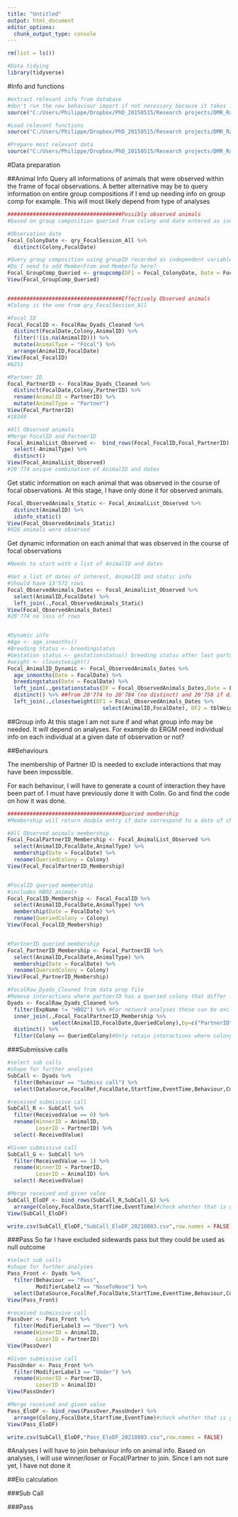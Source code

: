 ```yaml
---
title: "Untitled"
output: html_document
editor_options: 
  chunk_output_type: console
---
```



```r

rm(list = ls())

#Data tidying
library(tidyverse)

```


#Info and functions
```r

#extract relevant info from database
#don't run the new behaviour import if not necessary because it takes for ages
source("C:/Users/Philippe/Dropbox/PhD_20150515/Research projects/DMR_Ratop/Database_Extract_20210305.R")

#Load relevant functions
source("C:/Users/Philippe/Dropbox/PhD_20150515/Research projects/DMR_Ratop/DMRfunctions_20210305.R")

#Prepare most relevant data
source("C:/Users/Philippe/Dropbox/PhD_20150515/Research projects/DMR_Ratop/DataPreparation_20210305.R")

```

#Data preparation

##Animal Info
Query all informations of animals that were observed within the frame of focal observations. A better alternative may be to query information on entire group compositions if I end up needing info on group comp for example. This will most likely depend from type of analyses

```r

####################################Possibly observed animals
#based on group composition queried from colony and date entered as independent variable qry_FocalSession_All

#Observation date 
Focal_ColonyDate <- qry_FocalSession_All %>% 
  distinct(Colony,FocalDate)

#Query group composition using groupID recorded as independent variable in Observer
#Do I need to add MemberFrom and MemberTo here?
Focal_GroupComp_Queried <- groupcomp(DF1 = Focal_ColonyDate, Date = FocalDate)
View(Focal_GroupComp_Queried)


####################################Effectively Observed animals
#Colony is the one from qry_FocalSession_All

#Focal ID
Focal_FocalID <- FocalRaw_Dyads_Cleaned %>% 
  distinct(FocalDate,Colony,AnimalID) %>% 
  filter(!(is.na(AnimalID))) %>% 
  mutate(AnimalType = "Focal") %>%
  arrange(AnimalID,FocalDate)
View(Focal_FocalID)
#6251

#Partner ID
Focal_PartnerID <- FocalRaw_Dyads_Cleaned %>% 
  distinct(FocalDate,Colony,PartnerID) %>% 
  rename(AnimalID = PartnerID) %>% 
  mutate(AnimalType = "Partner") 
View(Focal_PartnerID)
#18349

#All Observed animals 
#Merge FocalID and PartnerID
Focal_AnimalList_Observed <-  bind_rows(Focal_FocalID,Focal_PartnerID) %>%
  select(-AnimalType) %>% 
  distinct()
View(Focal_AnimalList_Observed)
#20'774 unique combination of AnimalID and dates

```

Get static information on each animal that was observed in the course of focal observations. At this stage, I have only done it for observed animals.

```r
Focal_ObservedAnimals_Static <- Focal_AnimalList_Observed %>%
  distinct(AnimalID) %>% 
  idinfo_static()
View(Focal_ObservedAnimals_Static)
#926 animals were observed

```

Get dynamic information on each animal that was observed in the course of focal observations
```r
#Needs to start with a list of AnimalID and dates

#Get a list of dates of interest, AnimalID and static info 
#Should have 13'572 rows
Focal_ObservedAnimals_Dates <- Focal_AnimalList_Observed %>%
  select(AnimalID,FocalDate) %>% 
  left_join(.,Focal_ObservedAnimals_Static)
View(Focal_ObservedAnimals_Dates)
#20'774 no loss of rows


#Dynamic info
#Age <- age_inmonths()
#Breeding Status <- breedingstatus 
#Gestation status <- gestationstatus() breeding status after last parturition
#weight <- closestweight()
Focal_AnimalID_Dynamic <- Focal_ObservedAnimals_Dates %>%
  age_inmonths(Date = FocalDate) %>% 
  breedingstatus(Date = FocalDate) %>% 
  left_join(.,gestationstatus(DF = Focal_ObservedAnimals_Dates,Date = FocalDate)) %>% 
  distinct() %>% ##from 20'774 to 20'784 (no distinct) and 20'758 if distinct. Not sure why it creates a duplication 
  left_join(.,closestweight(DF1 = Focal_ObservedAnimals_Dates %>% 
                              select(AnimalID,FocalDate), DF2 = tblWeights, Date = FocalDate))
```


##Group info
At this stage I am not sure if and what group info may be needed. It will depend on analyses. For example do ERGM need individual info on each individual at a given date of observation or not? 


##Behaviours

The membership of Partner ID is needed to exclude interactions that may have been impossible. 

For each behaviour, I will have to generate a count of interaction they have been part of. I must have previously done it with Colin. Go and find the code on how it was done.

```r

####################################Queried membership
#Membership will return double entry if date correspond to a date of change

#All Observed animals membership
Focal_FocalPartnerID_Membership <- Focal_AnimalList_Observed %>% 
  select(AnimalID,FocalDate,AnimalType) %>% 
  membership(Date = FocalDate) %>% 
  rename(QueriedColony = Colony)
View(Focal_FocalPartnerID_Membership)


#FocalID queried membership
#includes HBO2 animals
Focal_FocalID_Membership <- Focal_FocalID %>% 
  select(AnimalID,FocalDate,AnimalType) %>% 
  membership(Date = FocalDate) %>% 
  rename(QueriedColony = Colony)
View(Focal_FocalID_Membership)


#PartnerID queried membership  
Focal_PartnerID_Membership <- Focal_PartnerID %>% 
  select(AnimalID,FocalDate,AnimalType) %>% 
  membership(Date = FocalDate) %>% 
  rename(QueriedColony = Colony)
View(Focal_PartnerID_Membership)

```

```r

#FocalRaw_Dyads_Cleaned from data prep file
#Remove interactions where partnerID has a queried colony that differ from Colony entered as an independent variable in FocalSession
Dyads <- FocalRaw_Dyads_Cleaned %>%
  filter(ExpName != "HBO2") %>% #For network analyses these can be excluded
  inner_join(.,Focal_FocalPartnerID_Membership %>% 
              select(AnimalID,FocalDate,QueriedColony),by=c("PartnerID" = "AnimalID","FocalDate" = "FocalDate")) %>% 
  distinct() %>% 
  filter(Colony == QueriedColony)#Only retain interactions where colony as independent variable is the same is Queried colony of Partner ID 

```


###Submissive calls

```r
#select sub calls
#shape for further analyses
SubCall <- Dyads %>% 
  filter(Behaviour == "Submiss call") %>% 
  select(DataSource,FocalRef,FocalDate,StartTime,EventTime,Behaviour,Colony,AnimalID,PartnerID,ReceivedValue,InteractionRef)

#received submissive call
SubCall_R <- SubCall %>% 
  filter(ReceivedValue == 0) %>% 
  rename(WinnerID = AnimalID,
         LoserID = PartnerID) %>% 
  select(-ReceivedValue)

#Given submissive call
SubCall_G <- SubCall %>% 
  filter(ReceivedValue == 1) %>% 
  rename(WinnerID = PartnerID,
         LoserID = AnimalID) %>% 
  select(-ReceivedValue)

#Merge received and given value 
SubCall_EloDF <- bind_rows(SubCall_R,SubCall_G) %>% 
  arrange(Colony,FocalDate,StartTime,EventTime)#check whether that is going to give me the same sequence
View(SubCall_EloDF)

write.csv(SubCall_EloDF,"SubCall_EloDF_20210803.csv",row.names = FALSE)
```


###Pass
So far I have excluded sidewards pass but they could be used as null outcome
```r

#select sub calls
#shape for further analyses
Pass_Front <- Dyads %>% 
  filter(Behaviour == "Pass",
         ModifierLabel2 == "NoseToNose") %>% 
  select(DataSource,FocalRef,FocalDate,StartTime,EventTime,Behaviour,Colony,AnimalID,PartnerID,ModifierLabel3,InteractionRef)
View(Pass_Front)

#received submissive call
PassOver <- Pass_Front %>% 
  filter(ModifierLabel3 == "Over") %>% 
  rename(WinnerID = AnimalID,
         LoserID = PartnerID)
View(PassOver)

#Given submissive call
PassUnder <- Pass_Front %>% 
  filter(ModifierLabel3 == "Under") %>% 
  rename(WinnerID = PartnerID,
         LoserID = AnimalID)
View(PassUnder)

#Merge received and given value 
Pass_EloDF <- bind_rows(PassOver,PassUnder) %>% 
  arrange(Colony,FocalDate,StartTime,EventTime)#check whether that is going to give me the same sequence
View(Pass_EloDF)

write.csv(SubCall_EloDF,"Pass_EloDF_20210803.csv",row.names = FALSE)

```

#Analyses 
I will have to join behaviour info on animal info. Based on analyses, I will use winner/loser or Focal/Partner to join. Since I am not sure yet, I have not done it

##Elo calculation

###Sub Call 


###Pass